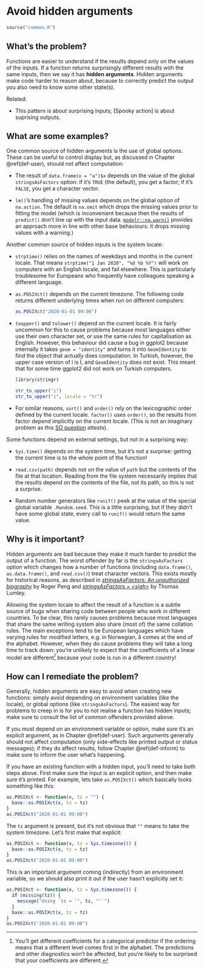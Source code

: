 # Avoid hidden arguments {#args-hidden}

```r
source("common.R")
```

## What's the problem?

Functions are easier to understand if the results depend only on the values of the inputs. If a function returns surprisingly different results with the same inputs, then we say it has __hidden arguments__. Hidden arguments make code harder to reason about, because to correctly predict the output you also need to know some other state(s).

Related:

* This pattern is about surprising inputs; [Spooky action] is about
  suprising outputs.

## What are some examples?

One common source of hidden arguments is the use of global options. These can be useful to control display but, as discussed in Chapter \@ref(def-user), should not affect computation:

*   The result of `data.frame(x = "a")$x` depends on the value of the global
    `stringsAsFactors` option: if it's `TRUE` (the default), you get a factor;
    if it's `FALSE`, you get a character vector. 
  
*   `lm()`'s handling of missing values depends on the global option of
    `na.action`. The default is `na.omit` which drops the missing values
    prior to fitting the model (which is inconvenient because then the results 
    of `predict()` don't line up with the input data.
    [`modelr::na.warn()`](https://modelr.tidyverse.org/reference/na.warn.html)
    provides an approach more in line with other base behaviours: it drops 
    missing values with a warning.)

Another common source of hidden inputs is the system locale:
  
*   `strptime()` relies on the names of weekdays and months in the current 
    locale. That means `strptime("1 Jan 2020", "%d %b %Y")` will work on 
    computers with an English locale, and fail elsewhere. This is particularly
    troublesome for Europeans who frequently have colleagues speaking a 
    different language.
  
*  `as.POSIXct()` depends on the current timezone. The following code returns
   different underlying times when run on different computers:

    ```r
    as.POSIXct("2020-01-01 09:00")
    ```
  
*   `toupper()` and `tolower()` depend on the current locale. It is fairly 
    uncommon for this to cause problems because most languages either
    use their own character set, or use the same rules for capitalisation as 
    English. However, this behaviour did cause a bug in ggplot2 because 
    internally it takes `geom = "identity"` and turns it into `GeomIdentity` 
    to find the object that actually does computation. In Turkish, however, the 
    upper case version of i is İ, and `Geomİdentity` does not exist. This 
    meant that for some time ggplot2 did not work on Turkish computers.
  
    ```r
    library(stringr)
    
    str_to_upper("i")
    str_to_upper("i", locale = "tr")
    ```
  
*   For similar reasons, `sort()` and `order()` rely on the lexicographic
    order defined by the current locale. `factor()` uses `order()`, so the
    results from factor depend implicitly on the current locale. (This is
    not an imaginary problem as this 
    [SO question](https://stackoverflow.com/questions/39339489) attests).

Some functions depend on external settings, but not in a surprising way:
  
* `Sys.time()` depends on the system time, but it's not a surprise: getting
  the current time is to the whole point of the function!

* `read.csv(path)` depends not on the value of `path` but the contents of the 
  file at that location. Reading from the file system necessarily implies that
  the results depend on the contents of the file, not its path, so this is not
  a surprise.

* Random number generators like `runif()` peek at the value of the special 
  global variable `.Random.seed`. This is a little surprising, but if they 
  didn't have some global state, every call to `runif()` would return the 
  same value.

## Why is it important?

Hidden arguments are bad because they make it much harder to predict the output of a function. The worst offender by far is the `stringsAsFactors` option which changes how a number of functions (including `data.frame()`, `as.data.frame()`, and `read.csv()`) treat character vectors. This exists mostly for historical reasons, as described in [*stringsAsFactors: An unauthorized biography*](http://simplystatistics.org/2015/07/24/stringsasfactors-an-unauthorized-biography/) by Roger Peng and [*stringsAsFactors = \<sigh\>*](http://notstatschat.tumblr.com/post/124987394001/stringsasfactors-sigh)
by Thomas Lumley.

Allowing the system locale to affect the result of a function is a subtle source of bugs when sharing code between people who work in different countries. To be clear, this rarely causes problems because most languages that share the same writing system also share (most of) the same collation rules. The main exceptions tend to be European languages which have varying rules for modified letters, e.g. in Norwegian, å comes at the end of the alphabet. However, when they do cause problems they will take a long time to track down: you're unlikely to expect that the coefficients of a linear model are different[^alpha-contrast] because your code is run in a different country! 

[^alpha-contrast]: You'll get different coefficients for a categorical predictor if the ordering means that a different level comes first in the alphabet. The predictions and other diagnostics won't be affected, but you're likely to be surprised that your coefficients are different.

## How can I remediate the problem?

Generally, hidden arguments are easy to avoid when creating new functions: simply avoid depending on environment variables (like the locale), or global options (like `stringsAsFactors`). The easiest way for problems to creep in is for you to not realise a function has hidden inputs; make sure to consult the list of common offenders provided above.

If you must depend on an environment variable or option, make sure it's an explicit argument, as in Chapter \@ref(def-user). Such arguments generally should not affect computation (only side-effects like printed output or status messages); if they do affect results, follow Chapter \@ref(def-inform) to make sure to inform the user what's happening.

If you have an existing function with a hidden input, you'll need to take both steps above. First make sure the input is an explicit option, and then make sure it's printed. For example, lets take `as.POSIXct()` which basically looks something like this:

```r
as.POSIXct <- function(x, tz = "") {
  base::as.POSIXct(x, tz = tz)
}
as.POSIXct("2020-01-01 09:00")
```

The `tz` argument is present, but it's not obvious that `""` means to take the system timezone. Let's first make that explicit:

```r
as.POSIXct <- function(x, tz = Sys.timezone()) {
  base::as.POSIXct(x, tz = tz)
}
as.POSIXct("2020-01-01 09:00")
```

This is an important argument coming (indirectly) from an environment variable, so we should also print it out if the user hasn't explicitly set it:

```r
as.POSIXct <- function(x, tz = Sys.timezone()) {
  if (missing(tz)) {
    message("Using `tz = '", tz, "'`")
  }
  base::as.POSIXct(x, tz = tz)
}
as.POSIXct("2020-01-01 09:00")
```



